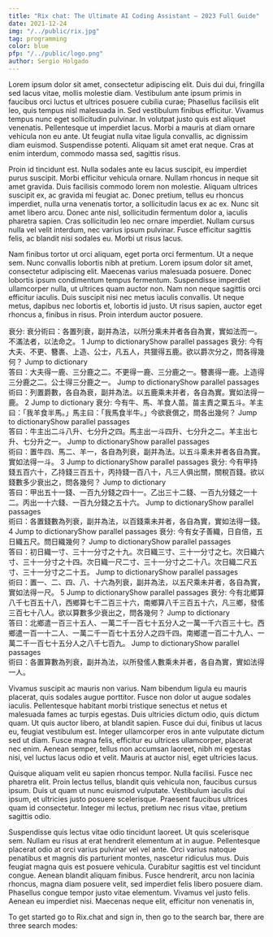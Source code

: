 ```yaml
---
title: "Rix chat: The Ultimate AI Coding Assistant — 2023 Full Guide"
date: 2021-12-24
img: "/../public/rix.jpg"
tag: programming
color: blue
pfp: "/../public/logo.png"
author: Sergio Holgado
---
```


Lorem ipsum dolor sit amet, consectetur adipiscing elit. Duis dui dui, fringilla sed lacus vitae, mollis molestie diam. Vestibulum ante ipsum primis in faucibus orci luctus et ultrices posuere cubilia curae; Phasellus facilisis elit leo, quis tempus nisl malesuada in. Sed vestibulum finibus efficitur. Vivamus tempus nunc eget sollicitudin pulvinar. In volutpat justo quis est aliquet venenatis. Pellentesque ut imperdiet lacus. Morbi a mauris at diam ornare vehicula non eu ante. Ut feugiat nulla vitae ligula convallis, ac dignissim diam euismod. Suspendisse potenti. Aliquam sit amet erat neque. Cras at enim interdum, commodo massa sed, sagittis risus.

Proin id tincidunt est. Nulla sodales ante eu lacus suscipit, eu imperdiet purus suscipit. Morbi efficitur vehicula ornare. Nullam rhoncus in neque sit amet gravida. Duis facilisis commodo lorem non molestie. Aliquam ultrices suscipit ex, ac gravida mi feugiat ac. Donec pretium, tellus eu rhoncus imperdiet, nulla urna venenatis tortor, a sollicitudin lacus ex ac ex. Nunc sit amet libero arcu. Donec ante nisl, sollicitudin fermentum dolor a, iaculis pharetra sapien. Cras sollicitudin leo nec ornare imperdiet. Nullam cursus nulla vel velit interdum, nec varius ipsum pulvinar. Fusce efficitur sagittis felis, ac blandit nisi sodales eu. Morbi ut risus lacus.

Nam finibus tortor ut orci aliquam, eget porta orci fermentum. Ut a neque sem. Nunc convallis lobortis nibh at pretium. Lorem ipsum dolor sit amet, consectetur adipiscing elit. Maecenas varius malesuada posuere. Donec lobortis ipsum condimentum tempus fermentum. Suspendisse imperdiet ullamcorper nulla, ut ultrices quam auctor non. Nam non neque sagittis orci efficitur iaculis. Duis suscipit nisi nec metus iaculis convallis. Ut neque metus, dapibus nec lobortis et, lobortis id justo. Ut risus sapien, auctor eget rhoncus a, finibus in risus. Proin interdum auctor posuere.

衰分:	
衰分術曰：各置列衰，副并為法，以所分乘未并者各自為實，實如法而一。不滿法者，以法命之。
1 Jump to dictionaryShow parallel passages	衰分:	
今有大夫、不更、簪裹、上造、公士，凡五人，共獵得五鹿。欲以爵次分之，問各得幾何？
Jump to dictionary		
答曰：大夫得一鹿、三分鹿之二。不更得一鹿、三分鹿之一。簪裹得一鹿。上造得三分鹿之二。公士得三分鹿之一。
Jump to dictionaryShow parallel passages		
術曰：列置爵數，各自為衰，副并為法。以五鹿乘未并者，各自為實。實如法得一鹿。
2 Jump to dictionary	衰分:	
今有牛、馬、羊食人苗。苗主責之粟五斗。羊主曰：「我羊食半馬。」馬主曰：「我馬食半牛。」今欲衰償之，問各出幾何？
Jump to dictionaryShow parallel passages		
答曰：牛主出二斗八升、七分升之四。馬主出一斗四升、七分升之二。羊主出七升、七分升之一。
Jump to dictionaryShow parallel passages		
術曰：置牛四、馬二、羊一，各自為列衰，副并為法。以五斗乘未并者各自為實。實如法得一斗。
3 Jump to dictionaryShow parallel passages	衰分:	
今有甲持錢五百六十，乙持錢三百五十，丙持錢一百八十，凡三人俱出關，關稅百錢。欲以錢數多少衰出之，問各幾何？
Jump to dictionary		
答曰：甲出五十一錢、一百九分錢之四十一。乙出三十二錢、一百九分錢之一十二。丙出一十六錢、一百九分錢之五十六。
Jump to dictionaryShow parallel passages		
術曰：各置錢數為列衰，副并為法，以百錢乘未并者，各自為實，實如法得一錢。
4 Jump to dictionaryShow parallel passages	衰分:	
今有女子善織，日自倍，五日織五尺。問日織幾何？
Jump to dictionaryShow parallel passages		
答曰：初日織一寸、三十一分寸之十九。次日織三寸、三十一分寸之七。次日織六寸、三十一分寸之十四。次日織一尺二寸、三十一分寸之二十八。次日織二尺五寸、三十一分寸之二十五。
Jump to dictionaryShow parallel passages		
術曰：置一、二、四、八、十六為列衰，副并為法，以五尺乘未并者，各自為實，實如法得一尺。
5 Jump to dictionaryShow parallel passages	衰分:	
今有北鄉算八千七百五十八，西鄉算七千二百三十六，南鄉算八千三百五十六，凡三鄉，發傜三百七十八人。欲以算數多少衰出之，問各幾何？
Jump to dictionary		
答曰：北鄉遣一百三十五人、一萬二千一百七十五分人之一萬一千六百三十七。西鄉遣一百一十二人、一萬二千一百七十五分人之四千四。南鄉遣一百二十九人、一萬二千一百七十五分人之八千七百九。
Jump to dictionaryShow parallel passages		
術曰：各置算數為列衰，副并為法，以所發傜人數乘未并者，各自為實，實如法得一人。

Vivamus suscipit ac mauris non varius. Nam bibendum ligula eu mauris placerat, quis sodales augue porttitor. Fusce non dolor ut augue sodales iaculis. Pellentesque habitant morbi tristique senectus et netus et malesuada fames ac turpis egestas. Duis ultricies dictum odio, quis dictum quam. Ut quis auctor libero, at blandit sapien. Fusce dui dui, finibus ut lacus eu, feugiat vestibulum est. Integer ullamcorper eros in ante vulputate dictum sed ut diam. Fusce magna felis, efficitur eu ultrices ullamcorper, placerat nec enim. Aenean semper, tellus non accumsan laoreet, nibh mi egestas nisi, vel luctus lacus odio et velit. Mauris at auctor nisl, eget ultricies lacus.

Quisque aliquam velit eu sapien rhoncus tempor. Nulla facilisi. Fusce nec pharetra elit. Proin lectus tellus, blandit quis vehicula non, faucibus cursus ipsum. Duis ut quam ut nunc euismod vulputate. Vestibulum iaculis dui ipsum, et ultricies justo posuere scelerisque. Praesent faucibus ultrices quam id consectetur. Integer mi lectus, pretium nec risus vitae, pretium sagittis odio.

Suspendisse quis lectus vitae odio tincidunt laoreet. Ut quis scelerisque sem. Nullam eu risus at erat hendrerit elementum at in augue. Pellentesque placerat odio at orci varius pulvinar vel vel ante. Orci varius natoque penatibus et magnis dis parturient montes, nascetur ridiculus mus. Duis feugiat magna quis est posuere vehicula. Curabitur sagittis est vel tincidunt congue. Aenean blandit aliquam finibus. Fusce hendrerit, arcu non lacinia rhoncus, magna diam posuere velit, sed imperdiet felis libero posuere diam. Phasellus congue tempor justo vitae elementum. Vivamus vel justo felis. Aenean eu imperdiet nisi. Maecenas neque elit, efficitur non venenatis in, 

To get started go to Rix.chat and sign in, then go to the search bar, there are three search modes:

